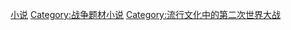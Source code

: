 [[Category:二戰題材作品|小说]]
[[Category:战争题材小说|Category:战争题材小说]]
[[Category:流行文化中的第二次世界大战|Category:流行文化中的第二次世界大战]]